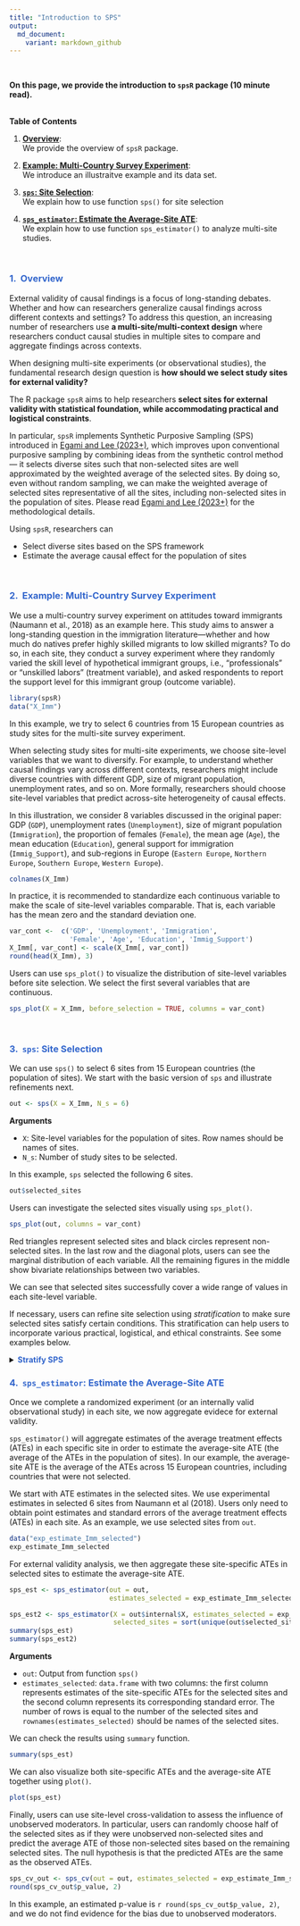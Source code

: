 ```yaml
---
title: "Introduction to SPS"
output: 
  md_document:
    variant: markdown_github
---
```


<br>

<p class = "h5">**On this page, we provide the introduction to `spsR` package (10 minute read).**</p> 

<br>
<div class="card bg-light mb-3">
  <div class="card-header">**Table of Contents**</div>
  <div class="card-body">
  1. [**Overview**](#step): <br> 
  We provide the overview of `spsR` package.

  2. [**Example: Multi-Country Survey Experiment**](#example): <br>
  We introduce an illustraitve example and its data set. 

  3. [**`sps`: Site Selection**](#sps): <br>
  We explain how to use function `sps()` for site selection

  4. [**`sps_estimator`: Estimate the Average-Site ATE**](#sps_estimator): <br>
  We explain how to use function `sps_estimator()` to analyze multi-site studies.
  
  </div>
</div>

<br>

### <span style="color:#3366CC">**1. \ Overview**</span> {#over}
<p class="lh-lg">
</p>
External validity of causal findings is a focus of long-standing debates. Whether and how can researchers generalize causal findings across different contexts and settings? To address this question, an increasing number of researchers use **a multi-site/multi-context design** where researchers conduct causal studies in multiple sites to compare and aggregate findings across contexts. 

When designing multi-site experiments (or observational studies), the fundamental research design question is **how should we select study sites for external validity?** 

The R package `spsR` aims to help researchers **select sites for external validity with statistical foundation, while accommodating practical and logistical constraints**. 

In particular, `spsR` implements Synthetic Purposive Sampling (SPS) introduced in [Egami and Lee (2023+)](https://naokiegami.com/paper/sps.pdf), which improves upon conventional purposive sampling by combining ideas from the synthetic control method --- it selects diverse sites such that non-selected sites are well approximated by the weighted average of the selected sites. By doing so, even without random sampling, we can make the weighted average of selected sites representative of all the sites, including non-selected sites in the population of sites. Please read [Egami and Lee (2023+)](https://naokiegami.com/paper/sps.pdf) for the methodological details. 

Using `spsR`, researchers can 

* Select diverse sites based on the SPS framework 
* Estimate the average causal effect for the population of sites 

<!-- On this page, we introduce the basic functionalities that is likely to be sufficient for most users, most of the time. For users who need more advanced functionalities, we offer AAA.  -->

<br>

### <span style="color:#3366CC">**2. \ Example: Multi-Country Survey Experiment**</span>  {#example}
<p class="lh-lg">
</p>
We use a multi-country survey experiment on attitudes toward immigrants (Naumann et al., 2018) as an example here. This study aims to answer a long-standing question in the immigration literature---whether and how much do natives prefer highly skilled migrants to low skilled migrants? To do so, in each site, they conduct a survey experiment where they randomly varied the skill level of hypothetical immigrant groups, i.e., “professionals” or “unskilled labors” (treatment variable), and asked respondents to report the support level for this immigrant group (outcome variable). 

```r
library(spsR)
data("X_Imm")
```

In this example, we try to select 6 countries from 15 European countries as study sites for the multi-site survey experiment. 

When selecting study sites for multi-site experiments, we choose site-level variables that we want to diversify. For example, to understand whether causal findings vary across different contexts, researchers might include diverse countries with different GDP, size of migrant population, unemployment rates, and so on. More formally, researchers should choose site-level variables that predict across-site heterogeneity of causal effects. 

In this illustration, we consider 8 variables discussed in the original paper: GDP (`GDP`), unemployment rates (`Unemployment`), size of migrant population (`Immigration`), the proportion of females (`Female`), the mean age (`Age`), the mean education (`Education`), general support for immigration (`Immig_Support`), and sub-regions in Europe (`Eastern Europe`, `Northern Europe`, `Southern Europe`, `Western Europe`). 

```r
colnames(X_Imm)
```

In practice, it is recommended to standardize each continuous variable to make the scale of site-level variables comparable. That is, each variable has the mean zero and the standard deviation one.  
```r
var_cont <-  c('GDP', 'Unemployment', 'Immigration', 
               'Female', 'Age', 'Education', 'Immig_Support')
X_Imm[, var_cont] <- scale(X_Imm[, var_cont])
round(head(X_Imm), 3)
```

Users can use `sps_plot()` to visualize the distribution of site-level variables before site selection. We select the first several variables that are continuous. 

```r
sps_plot(X = X_Imm, before_selection = TRUE, columns = var_cont)
```
<br>

### <span style="color:#3366CC">**3. \ `sps`: Site Selection**</span> {#sps}
<p class="lh-lg">
</p>
We can use `sps()` to select 6 sites from 15 European countries (the population of sites). We start with the basic version of `sps` and illustrate refinements next. 

```r
out <- sps(X = X_Imm, N_s = 6)
```

**Arguments**

* `X`: Site-level variables for the population of sites. Row names should be names of sites.
* `N_s`: Number of study sites to be selected.

In this example, `sps` selected the following 6 sites. 

```r
out$selected_sites
```

Users can investigate the selected sites visually using `sps_plot()`. 

```r
sps_plot(out, columns = var_cont)
```

Red triangles represent selected sites and black circles represent non-selected sites. In the last row and the diagonal plots, users can see the marginal distribution of each variable. All the remaining figures in the middle show bivariate relationships between two variables. 

We can see that selected sites successfully cover a wide range of values in each site-level variable. 

If necessary, users can refine site selection using *stratification* to make sure selected sites satisfy certain conditions. This stratification can help users to incorporate various practical, logistical, and ethical constraints. See some examples below. 

<details>
<summary><span style="color:#3366CC"><tag class = "h4">**Stratify SPS**</tag></span></font></summary>

In practice, researchers might want to stratify some variables to make sure that study sites satisfy certain conditions. 

#### <span style="color:#3366CC">Example 1: Improve Diversity of Site-Level Variables</span>
<p class="lh-lg">
</p>
It is often useful to select sites that have high, middle, low values in some site-level variables. For example, users might want to make sure that we select at least one country from low, medium, and high GDP countries. 

Users can enforce this condition using `stratify_sps().` 

To select countries with high GDP, we might want to select `at least` `2` sites that have `GDP` `larger than or equal to` `0.5` (i.e., 0.5 standard deviation because we standardized above). We can incorporate this information as follows. 

```r
st_GDP_1 <- stratify_sps(X = X_Imm, 
                         num_site=list("at least", 2), 
                         condition=list("GDP", "larger than or equal to", 0.5))
```

To select countries with medium GDP, we might want to select `at least` `2` sites that have `GDP` `between` `c(-0.25, 0.25)` (i.e., between -0.25 and 0.25 standard deviation). 

```r
st_GDP_2 <- stratify_sps(X = X_Imm, 
                         num_site=list("at least", 2), 
                         condition=list("GDP", "between", c(-0.25, 0.25)))
```

Finally, to select countries with low GDP, we might want to select `at least` `2` sites that have `GDP` `smaller than or equal to` `-0.5` (i.e., -0.5 standard deviation). 

```r
st_GDP_3 <- stratify_sps(X = X_Imm, 
                         num_site=list("at least", 2), 
                         condition=list("GDP", "smaller than or equal to", -0.5))
```

**Arguments**

* `num_site`: A list of two elements, e.g., `list("at least", 1)`. This argument specifies the number of sites that should satisfy `condition` specified below. The first element should be either `at least` or `at most`. The second element is integer. For example, `list("at least", 1)` means that we stratify SPS such that we select *at least 1* site that satisfies `condition` (specified below).

* `condition`: A list of three elements, e.g., `list("GDP", "larger than or equal to", 1)`. This argument specifies conditions for stratification. The first element should be a name of a site-level variable. The second element should be either `larger than or equal to`, `smaller than or equal to`, or `between`. The third element is a vector of length 1 or 2. When the second element is `between`, the third element should be a vector of two values. For example, `list("GDP", "larger than or equal to", 1)` means that we stratify SPS such that we select `num_site` sites that have *GDP larger than or equal to 1*.

After specifying these statification, researchers can supply them to `sps()`. 

```r
out_GDP <- sps(X = X_Imm, 
               N_s = 6, 
               stratify = list(st_GDP_1, st_GDP_2, st_GDP_3))
```

**Arguments**

* `stratify`: A `list` where each element is an output from function `stratify_sps()`.

```r
out_GDP$selected_sites
```


#### <span style="color:#3366CC">Example 2: Select Countries from Each Sub-Region</span>
<p class="lh-lg">
</p>
It is often useful to select sites from different subgroups. For example, users might want to make sure that we select at least one country from each of 4 sub-regions of Europe. 

The following code ensures to select `at least` `1` site from countries that have `Northern Europe = 1`.

```r
st_NE <- 
  stratify_sps(X=X_Imm, 
               num_site=list("at least", 1), 
               condition=list("Northern Europe", "larger than or equal to", 1))
```

Similarly, the following codes ensure that we select `at least` `1` site from countries that have `Eastern Europe = 1`, `Western Europe = 1` and `Southern Europe = 1`, respectively.

```r
st_EE <- 
  stratify_sps(X=X_Imm, 
               num_site=list("at least", 1), 
               condition=list("Eastern Europe", "larger than or equal to", 1))

st_WE <- 
  stratify_sps(X=X_Imm, 
               num_site=list("at least", 1), 
               condition=list("Western Europe", "larger than or equal to", 1))

st_SE <- 
  stratify_sps(X=X_Imm, 
               num_site=list("at least", 1), 
               condition=list("Southern Europe", "larger than or equal to", 1))
```

Finally, users combine them into one `list` and supply it to function `sps()`. 

```r
out_region <- sps(X = X_Imm, 
                  N_s = 6, 
                  stratify = list(st_NE, st_EE, st_WE, st_SE))
```

```r
out_region$selected_sites
```

Please see [Stratified SPS](http://naokiegami.com/spsR/articles/stratify_sps.html) for practical recommendations about stratification.

<!-- We can also visualize it.  -->

<!-- ```{r, fig.dim = c(7, 7), fig.align = 'center'} -->
<!-- sps_plot(out_region) -->
<!-- ``` -->

</details>

### <span style="color:#3366CC">**4. \ `sps_estimator`: Estimate the Average-Site ATE**</span> {#sps_estimator}
<p class="lh-lg">
</p>
Once we complete a randomized experiment (or an internally valid observational study) in each site, we now aggregate evidece for external validity.  

`sps_estimator()` will aggregate estimates of the average treatment effects (ATEs) in each specific site in order to estimate the average-site ATE (the average of the ATEs in the population of sites). In our example, the average-site ATE is the average of the ATEs across 15 European countries, including countries that were not selected. 

We start with ATE estimates in the selected sites. We use experimental estimates in selected 6 sites from Naumann et al (2018). Users only need to obtain point estimates and standard errors of the average treatment effects (ATEs) in each site. As an example, we use selected sites from `out`. 

```r
data("exp_estimate_Imm_selected")
exp_estimate_Imm_selected
```

For external validity analysis, we then aggregate these site-specific ATEs in selected sites to estimate the average-site ATE. 

```r
sps_est <- sps_estimator(out = out, 
                         estimates_selected = exp_estimate_Imm_selected)

sps_est2 <- sps_estimator(X = out$internal$X, estimates_selected = exp_estimate_Imm_selected, 
                          selected_sites = sort(unique(out$selected_sites)))
summary(sps_est)
summary(sps_est2)
```

**Arguments** 

* `out`: Output from function `sps()`
* `estimates_selected`: `data.frame` with two columns: the first column represents estimates of the site-specific ATEs for the selected sites and the second column represents its corresponding standard error. The number of rows is equal to the number of the selected sites and `rownames(estimates_selected)` should be names of the selected sites.

We can check the results using `summary` function.
```r
summary(sps_est)
```

We can also visualize both site-specific ATEs and the average-site ATE together using `plot()`.
```r
plot(sps_est)
```


Finally, users can use site-level cross-validation to assess the influence of unobserved moderators. In particular, users can randomly choose half of the selected sites as if they were unobserved non-selected sites and predict the average ATE of those non-selected sites based on the remaining selected sites. The null hypothesis is that the predicted ATEs are the same as the observed ATEs. 

```r
sps_cv_out <- sps_cv(out = out, estimates_selected = exp_estimate_Imm_selected)
round(sps_cv_out$p_value, 2)
```

In this example, an estimated p-value is `r round(sps_cv_out$p_value, 2)`, and we do not find evidence for the bias due to unobserved moderators. 
